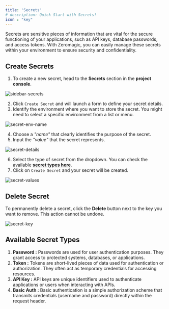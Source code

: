 ```yaml
--- 
title: 'Secrets'
# description: Quick Start with Secrets! 
icon : "key"
---
```


Secrets are sensitive pieces of information that are vital for the secure functioning of your applications, such as API keys, database passwords, and access tokens. With Zeromagic, you can easily manage these secrets within your environment to ensure security and confidentiality.
 

## Create Secrets

1. To create a new secret, head to the **Secrets** section in the **project console**. 

![sidebar-secrets](/assets/images/sidebar-secrets.png)

2. Click `Create Secret` and will launch a form to define your secret details. 
3. Identify the environment where you want to store the secret. You might need to select a specific environment from a list or menu.

![secret-env-name](/assets/images/secret-env-name.png)

4. Choose a _"name"_ that clearly identifies the purpose of the secret.
5. Input the _"value"_ that the secret represents.

![secret-details](/assets/images/secret-details.png)

6. Select the type of secret from the dropdown. You can check the available [**secret types here**](#available-secret-types).
7. Click on `Create Secret` and your secret will be created.

![secret-values](/assets/images/secret-values.png)

## Delete Secret
To permanently delete a secret, click the **Delete** button next to the key you want to remove. This action cannot be undone.

![secret-key](/assets/images/secret-key.png)

## Available Secret Types

1. **Password :** Passwords are used for user authentication purposes. They grant access to protected systems, databases, or applications.
2. **Token :** Tokens are short-lived pieces of data used for authentication or authorization. They often act as temporary credentials for accessing resources.
3. **API Key :** API keys are unique identifiers used to authenticate applications or users when interacting with APIs.
4. **Basic Auth :** Basic authentication is a simple authorization scheme that transmits credentials (username and password) directly within the request header.